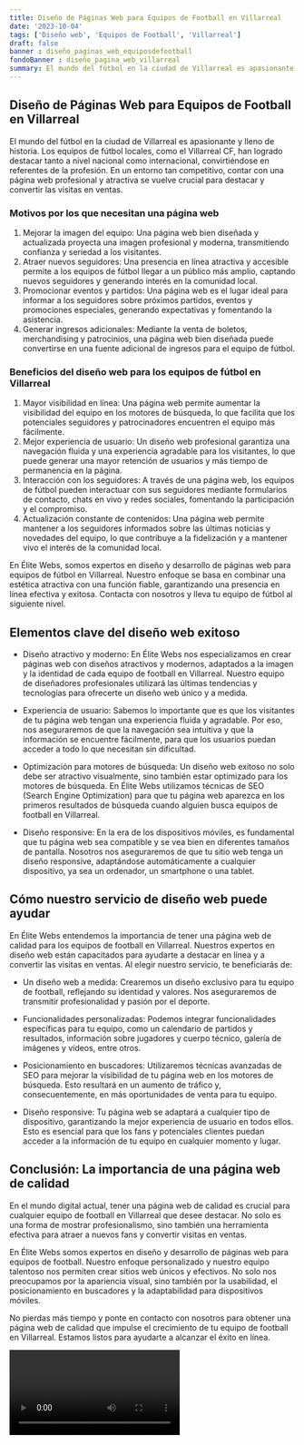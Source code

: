 ```yaml
---
title: Diseño de Páginas Web para Equipos de Football en Villarreal
date: '2023-10-04'
tags: ['Diseño web', 'Equipos de Football', 'Villarreal']
draft: false
banner : diseño_paginas_web_equiposdefootball
fondoBanner : diseño_pagina_web_villarreal
summary: El mundo del fútbol en la ciudad de Villarreal es apasionante y lleno de historia. Los equipos de fútbol locales, como el Villarreal CF, han logrado destacar tanto a nivel nacional como internacional, convirtiéndose en referentes de la profesión. En un entorno tan competitivo, contar con una página web profesional y atractiva se vuelve crucial para destacar y convertir las visitas en ventas.
---
```


## Diseño de Páginas Web para Equipos de Football en Villarreal

El mundo del fútbol en la ciudad de Villarreal es apasionante y lleno de historia. Los equipos de fútbol locales, como el Villarreal CF, han logrado destacar tanto a nivel nacional como internacional, convirtiéndose en referentes de la profesión. En un entorno tan competitivo, contar con una página web profesional y atractiva se vuelve crucial para destacar y convertir las visitas en ventas.

### Motivos por los que necesitan una página web

1. Mejorar la imagen del equipo: Una página web bien diseñada y actualizada proyecta una imagen profesional y moderna, transmitiendo confianza y seriedad a los visitantes.
2. Atraer nuevos seguidores: Una presencia en línea atractiva y accesible permite a los equipos de fútbol llegar a un público más amplio, captando nuevos seguidores y generando interés en la comunidad local.
3. Promocionar eventos y partidos: Una página web es el lugar ideal para informar a los seguidores sobre próximos partidos, eventos y promociones especiales, generando expectativas y fomentando la asistencia.
4. Generar ingresos adicionales: Mediante la venta de boletos, merchandising y patrocinios, una página web bien diseñada puede convertirse en una fuente adicional de ingresos para el equipo de fútbol.

### Beneficios del diseño web para los equipos de fútbol en Villarreal

1. Mayor visibilidad en línea: Una página web permite aumentar la visibilidad del equipo en los motores de búsqueda, lo que facilita que los potenciales seguidores y patrocinadores encuentren el equipo más fácilmente.
2. Mejor experiencia de usuario: Un diseño web profesional garantiza una navegación fluida y una experiencia agradable para los visitantes, lo que puede generar una mayor retención de usuarios y más tiempo de permanencia en la página.
3. Interacción con los seguidores: A través de una página web, los equipos de fútbol pueden interactuar con sus seguidores mediante formularios de contacto, chats en vivo y redes sociales, fomentando la participación y el compromiso.
4. Actualización constante de contenidos: Una página web permite mantener a los seguidores informados sobre las últimas noticias y novedades del equipo, lo que contribuye a la fidelización y a mantener vivo el interés de la comunidad local.

En Élite Webs, somos expertos en diseño y desarrollo de páginas web para equipos de fútbol en Villarreal. Nuestro enfoque se basa en combinar una estética atractiva con una función fiable, garantizando una presencia en línea efectiva y exitosa. Contacta con nosotros y lleva tu equipo de fútbol al siguiente nivel.

<GifSeo />

<Cta />

## Elementos clave del diseño web exitoso

- Diseño atractivo y moderno: En Élite Webs nos especializamos en crear páginas web con diseños atractivos y modernos, adaptados a la imagen y la identidad de cada equipo de football en Villarreal. Nuestro equipo de diseñadores profesionales utilizará las últimas tendencias y tecnologías para ofrecerte un diseño web único y a medida.

- Experiencia de usuario: Sabemos lo importante que es que los visitantes de tu página web tengan una experiencia fluida y agradable. Por eso, nos aseguraremos de que la navegación sea intuitiva y que la información se encuentre fácilmente, para que los usuarios puedan acceder a todo lo que necesitan sin dificultad.

- Optimización para motores de búsqueda: Un diseño web exitoso no solo debe ser atractivo visualmente, sino también estar optimizado para los motores de búsqueda. En Élite Webs utilizamos técnicas de SEO (Search Engine Optimization) para que tu página web aparezca en los primeros resultados de búsqueda cuando alguien busca equipos de football en Villarreal.

- Diseño responsive: En la era de los dispositivos móviles, es fundamental que tu página web sea compatible y se vea bien en diferentes tamaños de pantalla. Nosotros nos aseguraremos de que tu sitio web tenga un diseño responsive, adaptándose automáticamente a cualquier dispositivo, ya sea un ordenador, un smartphone o una tablet.

## Cómo nuestro servicio de diseño web puede ayudar

En Élite Webs entendemos la importancia de tener una página web de calidad para los equipos de football en Villarreal. Nuestros expertos en diseño web están capacitados para ayudarte a destacar en línea y a convertir las visitas en ventas. Al elegir nuestro servicio, te beneficiarás de:

- Un diseño web a medida: Crearemos un diseño exclusivo para tu equipo de football, reflejando su identidad y valores. Nos aseguraremos de transmitir profesionalidad y pasión por el deporte.

- Funcionalidades personalizadas: Podemos integrar funcionalidades específicas para tu equipo, como un calendario de partidos y resultados, información sobre jugadores y cuerpo técnico, galería de imágenes y vídeos, entre otros.

- Posicionamiento en buscadores: Utilizaremos técnicas avanzadas de SEO para mejorar la visibilidad de tu página web en los motores de búsqueda. Esto resultará en un aumento de tráfico y, consecuentemente, en más oportunidades de venta para tu equipo.

- Diseño responsive: Tu página web se adaptará a cualquier tipo de dispositivo, garantizando la mejor experiencia de usuario en todos ellos. Esto es esencial para que los fans y potenciales clientes puedan acceder a la información de tu equipo en cualquier momento y lugar.

## Conclusión: La importancia de una página web de calidad

En el mundo digital actual, tener una página web de calidad es crucial para cualquier equipo de football en Villarreal que desee destacar. No solo es una forma de mostrar profesionalismo, sino también una herramienta efectiva para atraer a nuevos fans y convertir visitas en ventas.

En Élite Webs somos expertos en diseño y desarrollo de páginas web para equipos de football. Nuestro enfoque personalizado y nuestro equipo talentoso nos permiten crear sitios web únicos y efectivos. No solo nos preocupamos por la apariencia visual, sino también por la usabilidad, el posicionamiento en buscadores y la adaptabilidad para dispositivos móviles.

No pierdas más tiempo y ponte en contacto con nosotros para obtener una página web de calidad que impulse el crecimiento de tu equipo de football en Villarreal. Estamos listos para ayudarte a alcanzar el éxito en línea.

<Video />

<CtaBot job='Equipos de Football' city='Villarreal'/>

<Gmaps query='Villarreal+españa+maps' />
